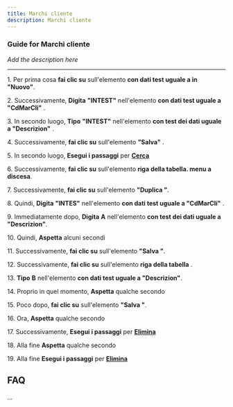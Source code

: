 ```yaml
---
title: Marchi cliente
description: Marchi cliente
---
```


### Guide for Marchi cliente

*Add the description here*

___

1\. Per prima cosa **fai clic su** sull'elemento **con dati test uguale a in "Nuovo"**.  
  
2\. Successivamente, **Digita** **"INTEST"** nell'elemento **con dati test uguale a "CdMarCli"** .  
  
3\. In secondo luogo, **Tipo** **"INTEST"** nell'elemento **con test dei dati uguale a "Descrizion"** .  
  
4\. Successivamente, **fai clic su** sull'elemento **"Salva"** .  
  
5\. In secondo luogo, **Esegui i passaggi** per **[Cerca](/docs/Z_Operazioni%20base/Cerca)**  
  
6\. Successivamente, **fai clic su** sull'elemento **riga della tabella. menu a discesa**.  
  
7\. Successivamente, **fai clic su** sull'elemento **"Duplica "**.  
  
8\. Quindi, **Digita** **"INTES"** nell'elemento **con dati test uguale a "CdMarCli"** .  
  
9\. Immediatamente dopo, **Digita** **A** nell'elemento **con test dei dati uguale a "Descrizion"**.  
  
10\. Quindi, **Aspetta** alcuni secondi  
  
11\. Successivamente, **fai clic su** sull'elemento **"Salva "**.  
  
12\. Successivamente, **fai clic su** sull'elemento **riga della tabella** .  
  
13\. **Tipo** **B** nell'elemento **con dati test uguale a "Descrizion"**.  
  
14\. Proprio in quel momento, **Aspetta** qualche secondo  
  
15\. Poco dopo, **fai clic su** sull'elemento **"Salva "**.  
  
16\. Ora, **Aspetta** qualche secondo  
  
17\. Successivamente, **Esegui i passaggi** per **[Elimina](/docs/Z_Operazioni%20base/Elimina)**  
  
18\. Alla fine **Aspetta** qualche secondo  
  
19\. Alla fine **Esegui i passaggi** per **[Elimina](/docs/Z_Operazioni%20base/Elimina)**  

FAQ
---

...